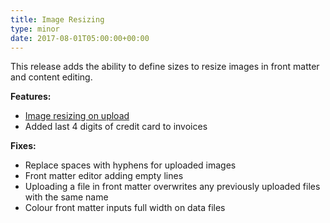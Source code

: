 ```yaml
---
title: Image Resizing
type: minor
date: 2017-08-01T05:00:00+00:00
---
```



This release adds the ability to define sizes to resize images in front matter and content editing.

**Features:**

* [Image resizing on upload](/documentation/edit/editing/configuration/#image-uploads)
* Added last 4 digits of credit card to invoices

**Fixes:**

* Replace spaces with hyphens for uploaded images
* Front matter editor adding empty lines
* Uploading a file in front matter overwrites any previously uploaded files with the same name
* Colour front matter inputs full width on data files